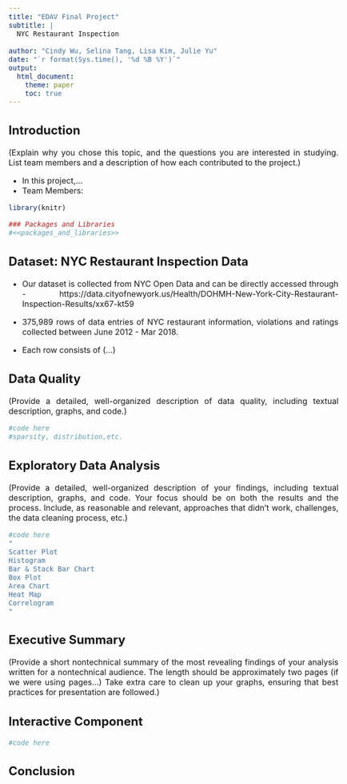 ```yaml
---
title: "EDAV Final Project"
subtitle: |
  NYC Restaurant Inspection
  
author: "Cindy Wu, Selina Tang, Lisa Kim, Julie Yu"
date: "`r format(Sys.time(), '%d %B %Y')`"
output:
  html_document:
    theme: paper
    toc: true
---
```

<style type="text/css">
body {
text-align: justify;
font-size: 12pt;
max-width: 1200px;
margin-left: 100px;
margin-right: 100px;
}
body .main-container {
max-width: 1200px;
font-size: 12pt;
}
</style>
## Introduction
(Explain why you chose this topic, and the questions you are interested in studying.
List team members and a description of how each contributed to the project.)

* In this project,...
* Team Members:


```r
library(knitr)
```

```r
### Packages and Libraries
#<<packages_and_libraries>>
```


## Dataset: NYC Restaurant Inspection Data
* Our dataset is collected from NYC Open Data and can be directly accessed through - https://data.cityofnewyork.us/Health/DOHMH-New-York-City-Restaurant-Inspection-Results/xx67-kt59

* 375,989 rows of data entries of NYC restaurant information, violations and ratings collected between June 2012 - Mar 2018.

* Each row consists of (...)

## Data Quality
(Provide a detailed, well-organized description of data quality, including textual description, graphs, and code.)
```r
#code here
#sparsity, distribution,etc. 
```

## Exploratory Data Analysis
(Provide a detailed, well-organized description of your findings, including textual description, graphs, and code.  Your focus should be on both the results and the process. Include, as reasonable and relevant, approaches that didn't work, challenges, the data cleaning process, etc.)
```r
#code here
"
Scatter Plot
Histogram
Bar & Stack Bar Chart
Box Plot
Area Chart
Heat Map
Correlogram
"
```

## Executive Summary
(Provide a short nontechnical summary of the most revealing findings of your analysis  written for a nontechnical audience. The length should be approximately two pages (if we were using pages...) Take extra care to clean up your graphs, ensuring that best practices for presentation are followed.)

## Interactive Component 
```r
#code here
```

## Conclusion
